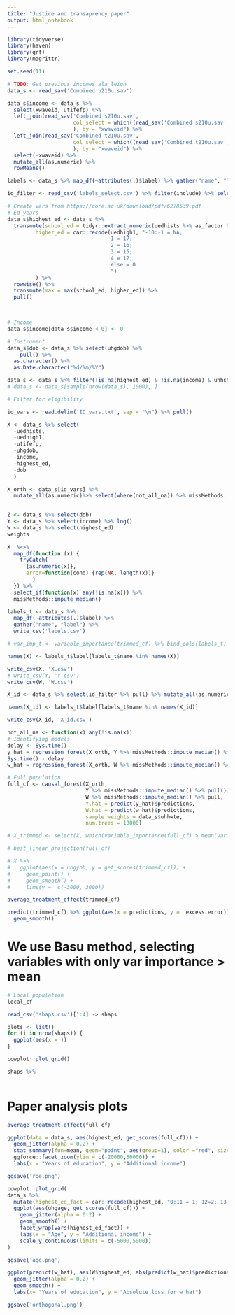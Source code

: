 ```yaml
---
title: "Justice and transaprency paper"
output: html_notebook
---
```


```r
library(tidyverse)
library(haven)
library(grf)
library(magrittr)

set.seed(11)
```

```r
# TODO: Get previous incomes ala leigh
data_s <- read_sav('Combined u210u.sav')
```
```r
data_s$income <- data_s %>%
  select(xwaveid, utifefp) %>%
  left_join(read_sav('Combined s210u.sav',
                     col_select = which((read_sav('Combined s210u.sav', n_max = 1) %>% colnames() %in% c("stifefp", "xwaveid")))
                     ), by = "xwaveid") %>%
  left_join(read_sav('Combined t210u.sav',
                     col_select = which((read_sav('Combined t210u.sav', n_max = 1) %>% colnames() %in% c("ttifefp", "xwaveid")))
                     ), by = "xwaveid") %>%
  select(-xwaveid) %>%
  mutate_all(as.numeric) %>%
  rowMeans()
```


```r
labels <- data_s %>% map_df(~attributes(.)$label) %>% gather("name", "label")
```

```r
id_filter <- read_csv('labels_select.csv') %>% filter(include) %>% select(name)
```



```r
# Create vars from https://core.ac.uk/download/pdf/6278539.pdf
# Ed years
data_s$highest_ed <- data_s %>%
  transmute(school_ed = tidyr::extract_numeric(uedhists %>% as_factor %>% as.character()),
         higher_ed = car::recode(uedhigh1, "-10:-1 = NA;
                                 1 = 17;
                                 2 = 16;
                                 3 = 15;
                                 4 = 12;
                                 else = 0
                                 ")
         ) %>%
  rowwise() %>% 
  transmute(max = max(school_ed, higher_ed)) %>%
  pull()
  


# Income
data_s$income[data_s$income < 0] <- 0

# Instrument
data_s$dob <- data_s %>% select(uhgdob) %>%
    pull() %>% 
  as.character() %>% 
  as.Date.character("%d/%m/%Y")
```

```r
data_s <- data_s %>% filter(!is.na(highest_ed) & !is.na(income) & uhhstate == 3)
# data_s <- data_s[sample(nrow(data_s), 1000), ]
```

```r
# Filter for eligibility
```


```r
id_vars <- read.delim('ID_vars.txt', sep = "\n") %>% pull()

X <- data_s %>% select(
  -uedhists, 
  -uedhigh1, 
  -utifefp, 
  -uhgdob,
  -income,
  -highest_ed,
  -dob
  )

X_orth <- data_s[id_vars] %>%
  mutate_all(as.numeric)%>% select(where(not_all_na)) %>% missMethods::impute_median()
  

Z <- data_s %>% select(dob)
Y <- data_s %>% select(income) %>% log()
W <- data_s %>% select(highest_ed) 
weights
```
```r
X  %<>%
  map_df(function (x) {
    tryCatch(
      {as.numeric(x)},
      error=function(cond) {rep(NA, length(x))}
        )
  }) %>%
  select_if(function(x) any(!is.na(x))) %>%
  missMethods::impute_median()
```

```r
labels_t <- data_s %>% 
  map_df(~attributes(.)$label) %>% 
  gather("name", "label") %>%
  write_csv('labels.csv')

# var_imp_t <- variable_importance(trimmed_cf) %>% bind_cols(labels_t)
```

```r
names(X) <- labels_t$label[labels_t$name %in% names(X)]
```


```r
write_csv(X, 'X.csv')
# write_csv(Y, 'Y.csv')
write_csv(W, 'W.csv')
```

```r
X_id <- data_s %>% select(id_filter %>% pull) %>% mutate_all(as.numeric)%>% select(where(not_all_na)) %>% missMethods::impute_median()

names(X_id) <- labels_t$label[labels_t$name %in% names(X_id)]

write_csv(X_id, 'X_id.csv')
```



```r
not_all_na <- function(x) any(!is.na(x))
# Identifying models
delay <- Sys.time()
y_hat = regression_forest(X_orth, Y %>% missMethods::impute_median() %>% pull(), num.trees = 10000)
Sys.time() - delay
w_hat = regression_forest(X_orth, W %>% missMethods::impute_median() %>% pull(), num.trees = 10000)
```


```r
# Full population
full_cf <- causal_forest(X_orth, 
                         Y %>% missMethods::impute_median() %>% pull(), 
                         W %>% missMethods::impute_median() %>% pull,
                         Y.hat = predict(y_hat)$predictions,
                         W.hat = predict(w_hat)$predictions,
                         sample.weights = data_s$uhhwte,
                         num.trees = 10000)

# X_trimmed <- select(X, which(variable_importance(full_cf) > mean(variable_importance(full_cf))))

```



```r
# best_linear_projection(full_cf)
```

```r
# X %>%
#   ggplot(aes(x = uhgyob, y = get_scores(trimmed_cf))) + 
#     geom_point() +
#     geom_smooth() +
#     lims(y =  c(-3000, 3000))
```

```r
average_treatment_effect(trimmed_cf)
```

```r
predict(trimmed_cf) %>% ggplot(aes(x = predictions, y =  excess.error)) + geom_point() + scale_y_continuous(trans='log10') +
  geom_smooth()
```


# We use Basu method, selecting variables with only var importance > mean

```r
# Local population
local_cf
```


```r
read_csv('shaps.csv')[1:4] -> shaps

plots <- list()
for (i in nrow(shaps)) {
  ggplot(aes(x = ))
}

cowplot::plot_grid()
```

```r
shaps %>%
  
```

# Paper analysis plots

```r
average_treatment_effect(full_cf)
```

```r
ggplot(data = data_s, aes(highest_ed, get_scores(full_cf))) +
  geom_jitter(alpha = 0.2) +
  stat_summary(fun=mean, geom="point", aes(group=1), color ="red", size=3.5) +
  ggforce::facet_zoom(ylim = c(-20000,50000)) +
  labs(x = "Years of education", y = "Additional income")

ggsave('roe.png')
```

```r
cowplot::plot_grid(
data_s %>% 
  mutate(highest_ed_fact = car::recode(highest_ed, "0:11 = 1; 12=2; 13:99=3")) %>%
  ggplot(aes(uhgage, get_scores(full_cf))) +
    geom_jitter(alpha = 0.2) +
    geom_smooth() +
    facet_wrap(vars(highest_ed_fact)) +
    labs(x = "Age", y = "Additional income") +
    scale_y_continuous(limits = c(-5000,5000))
)

ggsave('age.png')
```

```r
ggplot(predict(w_hat), aes(W$highest_ed, abs(predict(w_hat)$predictions - W$highest_ed))) +
  geom_jitter(alpha = 0.2) +
  geom_smooth() +
  labs(x= "Years of education", y = "Absolute loss for w_hat")

ggsave('orthogonal.png')
```
